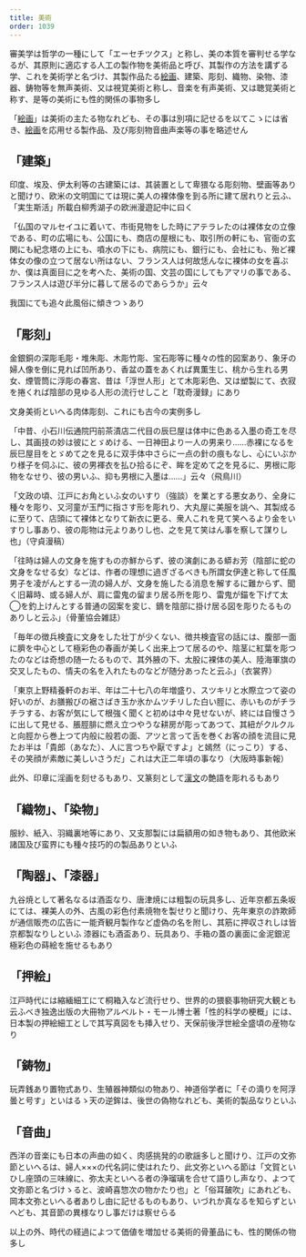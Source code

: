 ```yaml
---
title: 美術
order: 1039
---
```

審美学は哲学の一種にして「エーセチツクス」と称し、美の本質を審判せる学なるが、其原則に適応する人工の製作物を美術品と呼び、其製作の方法を講ずる学、これを美術学と名づけ、其製作品たる[絵画](/main/30-painting/)、建築、彫刻、織物、染物、漆器、鋳物等を無声美術、又は視覚美術と称し、音楽を有声美術、又は聴覚美術と称す、是等の美術にも性的関係の事物多し

「[絵画](/main/30-painting/)」は美術の主たる物なれども、その事は別項に記せるを以てこゝには省き、[絵画](/main/30-painting/)を応用せる製作品、及び彫刻物音曲声楽等の事を略述せん

## 「建築」

印度、埃及、伊太利等の古建築には、其装置として卑猥なる彫刻物、壁画等ありと聞けり、欧米の文明国にては現に美人の裸体像を到る所に建て居れりと云ふ、「実生斯活」所載白柳秀湖子の欧洲漫遊記中に曰く

「仏国のマルセイユに着いて、市街見物をした時にアテラレたのは裸体女の立像である、町の広場にも、公国にも、商店の屋根にも、取引所の軒にも、官衙の玄関にも紀念塔の上にも、噴水の下にも、病院にも、銀行にも、会社にも、殆ど裸体女の像の立つて居ない所はない、フランス人は何故恁んなに裸体の女を喜ぶか、僕は真面目に之を考へた、美術の国、文芸の国にしてもアマリの事である、フランス人は遊び半分に暮して居るのであらうか」云々


我国にても追々此風俗に傾きつゝあり


## 「彫刻」

金銀銅の深彫毛彫・堆朱彫、木彫竹彫、宝石彫等に種々の性的図案あり、象牙の婦人像を倒に見れば凹所あり、香盆の蓋をあくれば異薫生じ、桃から生れる男女、煙管筒に浮彫の春宮、昔は「浮世人形」とて木彫彩色、又は塑製にて、衣寂を捲くれば陰部の見ゆる人形の流行せしこと「耽奇漫録」にあり

文身美術といへる肉体彫刻、これにも古今の実例多し

「中昔、小石川伝通院円前茶漬店二代目の辰巳屋は体中に色ある入墨の奇工を尽し、其画技の妙は彼にとゞめける、一日神田より一人の男来り……赤裸になるを辰巳屋目をとゞめて之を見るに双手体中さらに一点の針の痕もなし、心にいぶかり様子を伺ふに、彼の男褌衣を払ひ拾るにぞ、眸を定めて之を見るに、男根に彫物をなせり、彼の男いふ、抑も男根に入墨は……」云々（飛鳥川）

「文政の頃、江戸にお角といふ女のいすり（強談）を業とする悪女あり、全身に種々を彫り、又河童が玉門に指さす形を彫れり、大丸屋に美服を誂へ、其製成るに至りて、店頭にて裸体となりて新衣に更る、衆人これを見て笑へるより金をいすりし事あり、彼の彫物は元よりありし也、之を見て笑はん事を察して謀りし也」（守貞漫稿）

「往時は婦人の文身を施すもの亦鮮からず、彼の演劇にある蟒お芳（陰部に蛇の文身をなせる女）などは、作者の理想に過ぎざるべきも所謂女伊達と称して任風男子を凌がんとする一流の婦人が、文身を施したる消息を解するに難からず、聞く旧幕時、或る婦人が、肩に雷鬼の留まり居る所を彫り、雷鬼が錨を下げて太◯を釣上けんとする普通の図案を変じ、鏑を陰部に掛け居る図を彫りたるものありしと云ふ」（骨董協会雑誌）


「毎年の徴兵検査に文身をした壮丁が少くない、徴共検査官の話には、腹部一面に臍を中心として極彩色の春画が美しく出来上つて居るのや、陰茎に紅葉を彫つたのなどは奇想の随一たるもので、其外腋の下、太股に裸体の美人、陸海軍旗の交叉したもの、情夫の名を入れたものなどが随分あったと云ふ」（衣裳界）

「東京上野精養軒のお半、年は二十七八の年増盛り、スツキリと水際立つて姿の好いのが、お膳搬びの裾さばき玉か氷かムツチリした白い脛に、赤いものがチラチラする、お客が気にして根強く聞くと初めは中々見せないが、終には自慢さうに出して見せる、脹脛腓に燃え立つやうな耕房が彫ってあつて、其紐がクルクルと向脛から巻上つて内般に般若の面、アツと言って舌を巻くお客の顔を流目に見たお半は「貴郎（あなた）、人に言つちや厭ですよ」と嫣然（にっこり）する、その笑顔が素敵に美しいさうだ」これは大正二年頃の事なり（大阪時事新報）


此外、印章に淫画を刻せるもあり、又篆刻として[漢文](/main/13-chinese-literature/)の艶語を彫れるもあり

## 「織物」、「染物」

服紗、紙入、羽織裏地等にあり、又支那製には扁額用の如き物もあり、其他欧米諸国及び蛮界にも種々技巧的の製品ありといふ

## 「陶器」、「漆器」

九谷焼として著名なるは酒盃なり、唐津焼には粗製の玩具多し、近年京都五条坂にては、裸美人の外、古風の彩色付素焼物を製せりと聞けり、先年東京の詐欺師が通信販売の広告に一能斉観月製作など虚偽の名を附し、其筋に押収されしは皆京都製なりしといふ
漆器にも酒盃あり、玩具あり、手箱の蓋の裏面に金泥銀泥極彩色の蒔絵を施せるもあり

## 「押絵」

江戸時代には縮緬細工にて桐箱入など流行せり、世界的の猥褻事物研究大観とも云ふべき独逸出版の大冊物アルベルト・モール博士著「性的科学の梗概」には、日本製の押絵細工としで其写真図をも挿入せり、天保前後浮世絵全盛頃の産物なり


## 「鋳物」

玩弄銭あり置物式あり、生殖器神類似の物あり、神道俗学者に「その滴りを阿浮曇と号す」といはるゝ天の逆鉾は、後世の偽物なれども、美術的製品なりといふ

## 「音曲」

西洋の音楽にも日本の声曲の如く、肉感挑発的の歌謡多しと聞けり、江戸の文弥節といへるは、婦人×××の代名詞に使はれたり、此文弥といへる節は「文賀といひし座頭の三味線に、弥太夫といへる者の浄瑠璃を合せて語りし声なり、よつて文弥節と名づけゝると、波崎喜惣次の物かたり也」と「俗耳皷吹」にあれども、岡本文弥といへる者ありし由に記せるものもあり、いづれか真なるを知らずといへども、其音節の異様なりし事だけは察せらる

以上の外、時代の経過によつて価値を増加せる美術的骨董品にも、性的関係の物多し
